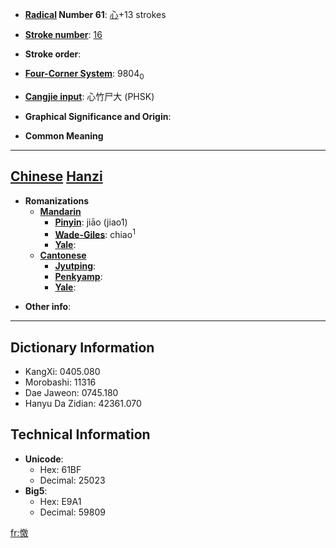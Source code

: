 * '''[[Wiktionary:Chinese radical index| Radical]] Number 61''': [[Wiktionary:Chinese radical index 心|心]]+13 strokes

* '''[[Wiktionary:Chinese total strokes index|Stroke number]]''': [[Wiktionary:Chinese total strokes index 16|16]]

* '''Stroke order''': 

* '''[[Wiktionary:Chinese four corner index|Four-Corner System]]''': 9804<sub>0</sub>

* '''[[Wiktionary:Chinese Cangjie index|Cangjie input]]''': 心竹尸大 (PHSK)

* '''Graphical Significance and Origin''': 

* '''Common Meaning'''

----

== [[Chinese]] [[Hanzi]] ==

* '''Romanizations'''
** '''[[Mandarin]]'''
*** '''[[Pinyin]]''': jiāo (jiao1)
*** '''[[Wade-Giles]]''': chiao<sup>1</sup>
*** '''[[Yale]]''': 
** '''[[Cantonese]]'''
*** '''[[Jyutping]]''':
*** '''[[Penkyamp]]''': 
*** '''[[Yale]]''': 

* '''Other info''': 

----

== Dictionary Information ==

* KangXi: 0405.080
* Morobashi: 11316
* Dae Jaweon: 0745.180
* Hanyu Da Zidian: 42361.070

== Technical Information ==

* '''Unicode''':
** Hex: 61BF
** Decimal: 25023
* '''Big5''':
** Hex: E9A1
** Decimal: 59809

[[fr:憿]]